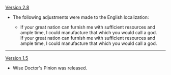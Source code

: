 {{Change History/Header}}
[[Version 2.8]]
* The following adjustments were made to the English localization:
** {{Color|Old:}} If your great nation can furnish me with sufficient resources and {{Highlight|allow}} ample time, I could manufacture {{Highlight|even}} that which you would call a god.<br>{{Color|New:}} If your great nation can furnish me with sufficient resources and ample time, I could {{Highlight|even}} manufacture that which you would call a god.
----
[[Version 1.5]]
* Wise Doctor's Pinion was released.
